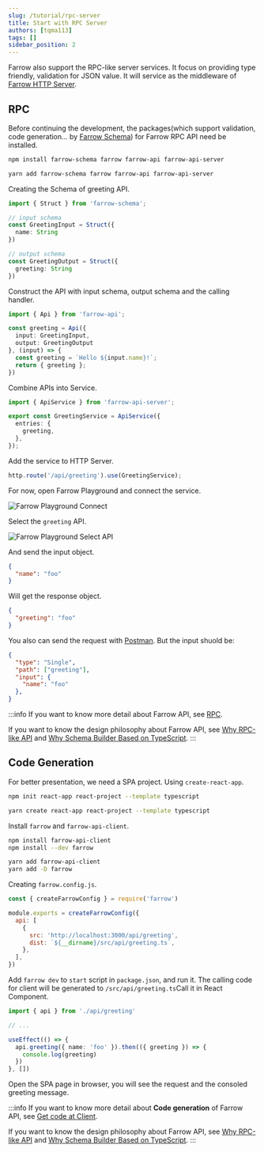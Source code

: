 ```yaml
---
slug: /tutorial/rpc-server
title: Start with RPC Server
authors: [tqma113]
tags: []
sidebar_position: 2
---
```



Farrow also support the RPC-like server services. It focus on providing type friendly, validation for JSON value. It will service as the middleware of [Farrow HTTP Server](./http-server.mdx).

## RPC

Before continuing the development, the packages(which support validation, code generation... by [Farrow Schema](../guide/schema/validation-type.mdx)) for Farrow RPC API need be installed.

<Tabs groupId="package-tool">
<TabItem value="npm" label="npm">

```bash
npm install farrow-schema farrow farrow-api farrow-api-server
```

</TabItem>
<TabItem value="yarn" label="Yarn" default>

```bash
yarn add farrow-schema farrow farrow-api farrow-api-server
```

</TabItem>
</Tabs>

Creating the Schema of greeting API.

```ts
import { Struct } from 'farrow-schema';

// input schema
const GreetingInput = Struct({
  name: String
})

// output schema
const GreetingOutput = Struct({
  greeting: String
})
```

Construct the API with input schema, output schema and the calling handler.

```ts
import { Api } from 'farrow-api';

const greeting = Api({
  input: GreetingInput,
  output: GreetingOutput
}, (input) => {
  const greeting = `Hello ${input.name}!`;
  return { greeting };
})
```

Combine APIs into Service.

```ts
import { ApiService } from 'farrow-api-server';

export const GreetingService = ApiService({
  entries: {
    greeting,
  },
});
```

Add the service to HTTP Server.

```ts
http.route('/api/greeting').use(GreetingService);
```

For now, open Farrow Playground and connect the service.

![Farrow Playground Connect](./image/farrow-playground-connect.png)

Select the `greeting` API.

![Farrow Playground Select API](./image/farrow-playground-select-api.png)

And send the input object.

```json
{
  "name": "foo"
}
```

Will get the response object.

```json
{
  "greeting": "foo"
}
```

You also can send the request with [Postman](https://www.postman.com/). But the input shuold be:

```json
{
  "type": "Single",
  "path": ["greeting"],
  "input": {
    "name": "foo"
  },
}
```

:::info
If you want to know more detail about Farrow API, see [RPC](../guide/rpc-server/base/schema.mdx).

If you want to know the design philosophy about Farrow API, see [Why RPC-like API](../philosophy/rpc-like.mdx) and [Why Schema Builder Based on TypeScript](../philosophy/schema-builder.mdx).
:::

## Code Generation

For better presentation, we need a SPA project. Using `create-react-app`.

<Tabs groupId="package-tool">
<TabItem value="npm" label="npm">

```bash
npm init react-app react-project --template typescript
```

</TabItem>
<TabItem value="yarn" label="Yarn" default>

```bash
yarn create react-app react-project --template typescript
```

</TabItem>
</Tabs>

Install `farrow` and `farrow-api-client`.

<Tabs groupId="package-tool">
<TabItem value="npm" label="npm">

```bash
npm install farrow-api-client
npm install --dev farrow
```

</TabItem>
<TabItem value="yarn" label="Yarn" default>

```bash
yarn add farrow-api-client
yarn add -D farrow
```

</TabItem>
</Tabs>

Creating `farrow.config.js`.

```js title="farrow.config.js"
const { createFarrowConfig } = require('farrow')

module.exports = createFarrowConfig({
  api: [
    {
      src: 'http://localhost:3000/api/greeting',
      dist: `${__dirname}/src/api/greeting.ts`,
    },
  ],
})
```

Add `farrow dev` to `start` script in `package.json`, and run it. The calling code for client will be generated to `/src/api/greeting.ts`Call it in React Component.

```ts
import { api } from './api/greeting'

// ...

useEffect(() => {
  api.greeting({ name: 'foo' }).then(({ greeting }) => {
    console.log(greeting)
  })
}, [])
```

Open the SPA page in browser, you will see the request and the consoled greeting message.

:::info
If you want to know more detail about **Code generation** of Farrow API, see [Get code at Client](../guide/server-and-client/client.mdx).

If you want to know the design philosophy about Farrow API, see [Why RPC-like API](../philosophy/rpc-like.mdx) and [Why Schema Builder Based on TypeScript](../philosophy/schema-builder.mdx).
:::

